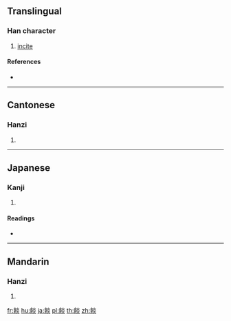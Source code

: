 {{character info/new}}
==Translingual==

===Han character===
{{Han char|rn=184|rad=食|as=08|sn=17|four=89789|canj=OIFF}}

# [[incite]]

====References====
* {{Han ref|kx=1422.050|dkj=44229|dj=1947.240|hdz=74461.090|uh=9924|ud=39204|bh=EC5C|bd=60508}}

----

==Cantonese==

===Hanzi===
{{yue-hanzi|jyut=taam4|y=taam4}}

# {{defn|lang=yue|sort=食08}}

----

==Japanese==

===Kanji===
{{ja-kanji|grade=|rs=食08}}

# {{defn|lang=ja|sort=食08}}

====Readings====
* {{ja-readings|on=[[たん]] (tan)|kun=[[すすむ]] (susumu), [[くう]] (kuu)}}

----

==Mandarin==

===Hanzi===
{{cmn-hanzi|pin=[[tán]] ([[tan2]])|wg=t'an<sup>2</sup>}}

# {{defn|lang=cmn|sort=食08}}

[[fr:餤]]
[[hu:餤]]
[[ja:餤]]
[[pl:餤]]
[[th:餤]]
[[zh:餤]]
